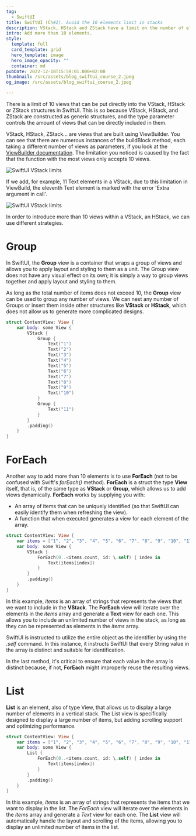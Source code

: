 ```yaml
---
tag:
  - SwiftUI
title: SwiftUI (Ch#2). Avoid the 10 elements limit in stacks
description: VStack, HStack and ZStack have a limit on the number of elements they can contain, 10. Let's see how we can make these structures contain more than 10 elements.
intro: Add more than 10 elements.
style:
  template: full
  card_template: grid
  hero_template: image
  hero_image_opacity: ""
  container: md
pubDate: 2022-12-18T15:59:01.000+02:00
thumbnail: /src/assets/blog_swiftui_course_2.jpeg
og_image: /src/assets/blog_swiftui_course_2.jpeg

---
```


<YouTube id="https://youtu.be/0QJTVPfRS-0" />

There is a limit of 10 views that can be put directly into the VStack, HStack or ZStack structures in SwiftUI. This is so because VStack, HStack, and ZStack are constructed as generic structures, and the type parameter controls the amount of views that can be directly included in them.


VStack, HStack, ZStack... are views that are built using ViewBuilder. You can see that there are numerous instances of the buildBlock method, each taking a different number of views as parameters, if you look at the [ViewBuilder documentation](https://developer.apple.com/documentation/swiftui/viewbuilder). The limitation you noticed is caused by the fact that the function with the most views only accepts 10 views.

![SwiftUI VStack limits](/src/assets/swiftui_cs2_1.png)

If we add, for example, 11 Text elements in a VStack, due to this limitation  in ViewBuild, the eleventh Text element is marked with the error 'Extra argument in call'.

![SwiftUI VStack limits](/src/assets/swiftui_cs2_2.png)

In order to introduce more than 10 views within a VStack, an HStack, we can use different strategies.


# Group

In SwiftUI, the **Group** view is a container that wraps a group of views and allows you to apply layout and styling to them as a unit. The Group view does not have any visual effect on its own; it is simply a way to group views together and apply layout and styling to them.

As long as the total number of items does not exceed 10, the **Group** view can be used to group any number of views. We can nest any number of Groups or insert them inside other structures like **VStack** or **HStack**, which does not allow us to generate more complicated designs.

```swift
struct ContentView: View {
    var body: some View {
        VStack {
            Group {
                Text("1")
                Text("2")
                Text("3")
                Text("4")
                Text("5")
                Text("6")
                Text("7")
                Text("8")
                Text("9")
                Text("10")
            }
            Group {
                Text("11")
            }
        }
        .padding()
    }
}
```

# ForEach

Another way to add more than 10 elements is to use **ForEach** (not to be confused with Swift's *forEach()* method). **ForEach** is a struct the type **View** itself, that is, of the same type as **VStack** or **Group**, which allows us to add views dynamically.
**ForEach** works by supplying you with:
* An array of items that can be uniquely identified (so that SwiftUI can easily identify them when refreshing the view).
* A function that when executed generates a view for each element of the array.
```swift
struct ContentView: View {
    var items = ["1", "2", "3", "4", "5", "6", "7", "8", "9", "10", "11"]
    var body: some View {
        VStack {
            ForEach(0..<items.count, id: \.self) { index in
                Text(items[index])
            }
        }
        .padding()
    }
}
```
In this example, *items* is an array of strings that represents the views that we want to include in the **VStack**. The **ForEach** view will iterate over the elements in the *items* array and generate a **Text** view for each one. This allows you to include an unlimited number of views in the stack, as long as they can be represented as elements in the *items* array.

SwiftUI is instructed to utilize the entire object as the identifier by using the *\.self* command. In this instance, it instructs SwiftUI that every String value in the array is distinct and suitable for identification.

In the last method, it's critical to ensure that each value in the array is distinct because, if not, **ForEach** might improperly reuse the resulting views.


# List
**List** is an element, also of type View, that allows us to display a large number of elements in a vertical stack. The List view is specifically designed to display a large number of items, but adding scrolling support and optimizing performance.
```swift
struct ContentView: View {
    var items = ["1", "2", "3", "4", "5", "6", "7", "8", "9", "10", "11"]
    var body: some View {
        List {
            ForEach(0..<items.count, id: \.self) { index in
                Text(items[index])
            }
        }
        .padding()
    }
}
```

In this example, *items* is an array of strings that represents the items that we want to display in the list. The *ForEach* view will iterate over the elements in the *items* array and generate a *Text* view for each one. The **List** view will automatically handle the layout and scrolling of the items, allowing you to display an unlimited number of items in the list.

